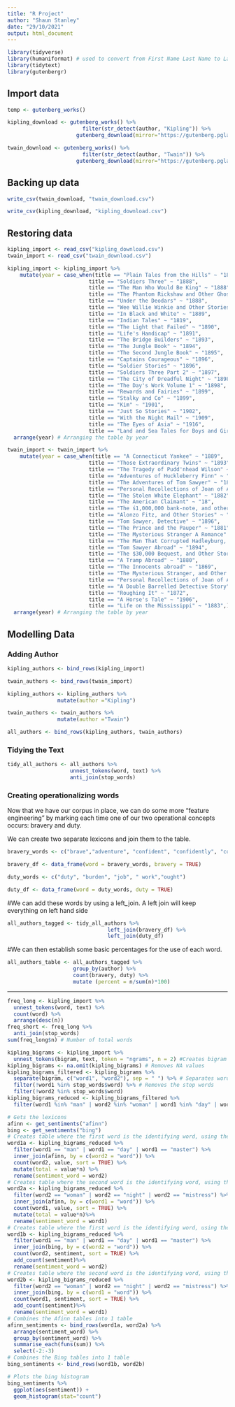 ```yaml
---
title: "R Project"
author: "Shaun Stanley"
date: "29/10/2021"
output: html_document
---
```


```r
library(tidyverse)
library(humaniformat) # used to convert from First Name Last Name to Last Name, First Name
library(tidytext)
library(gutenbergr)
```

## Import data

```r
temp <- gutenberg_works()
```

```r
kipling_download <- gutenberg_works() %>%
                        filter(str_detect(author, "Kipling")) %>% 
                      gutenberg_download(mirror="https://gutenberg.pglaf.org/", meta_fields = c("title", "author"))

```

```r
twain_download <- gutenberg_works() %>%
                        filter(str_detect(author, "Twain")) %>% 
                      gutenberg_download(mirror="https://gutenberg.pglaf.org/", meta_fields = c("title", "author"))
```


## Backing up data

```r
write_csv(twain_download, "twain_download.csv")
```

```r
write_csv(kipling_download, "kipling_download.csv")
```

## Restoring data

```r
kipling_import <- read_csv("kipling_download.csv")
twain_import <- read_csv("twain_download.csv")
```

```r
kipling_import <- kipling_import %>%
    mutate(year = case_when(title == "Plain Tales from the Hills" ~ "1888",
                          title == "Soldiers Three" ~ "1888",
                          title == "The Man Who Would Be King" ~ "1888",
                          title == "The Phantom Rickshaw and Other Ghost Stories" ~ "1888",
                          title == "Under the Deodars" ~ "1888",
                          title == "Wee Willie Winkie and Other Stories Volume 2" ~ "1888",
                          title == "In Black and White" ~ "1889",
                          title == "Indian Tales" ~ "1819",
                          title == "The Light that Failed" ~ "1890",
                          title == "Life's Handicap" ~ "1891",
                          title == "The Bridge Builders" ~ "1893",
                          title == "The Jungle Book" ~ "1894",
                          title == "The Second Jungle Book" ~ "1895",
                          title == "Captains Courageous" ~ "1896",
                          title == "Soldier Stories" ~ "1896",
                          title == "Soldiers Three Part 2" ~ "1897",
                          title == "The City of Dreadful Night" ~ "1898",
                          title == "The Day's Work Volume 1" ~ "1898",
                          title == "Rewards and Fairies" ~ "1899",
                          title == "Stalky and Co" ~ "1899",
                          title == "Kim" ~ "1901",
                          title == "Just So Stories" ~ "1902",
                          title == "With the Night Mail" ~ "1909",
                          title == "The Eyes of Asia" ~ "1916",
                          title == "Land and Sea Tales for Boys and Girls" ~ "1923",)) %>% # Adds the corresponding years to each title
  arrange(year) # Arranging the table by year
```

```r
twain_import <- twain_import %>%
    mutate(year = case_when(title == "A Connecticut Yankee" ~ "1889",
                          title == "Those Extraordinary Twins" ~ "1893",
                          title == "The Tragedy of Pudd'nhead Wilson" ~ "1893",
                          title == "Adventures of Huckleberry Finn" ~ "1884",
                          title == "The Adventures of Tom Sawyer" ~ "1876",
                          title == "Personal Recollections of Joan of Arc" ~ "1896",
                          title == "The Stolen White Elephant" ~ "1882",
                          title == "The American Claimant" ~ "18",
                          title == "The ś1,000,000 bank-note, and other new stories" ~ "1893",
                          title == "Alonzo Fitz, and Other Stories" ~ "1904",
                          title == "Tom Sawyer, Detective" ~ "1896",
                          title == "The Prince and the Pauper" ~ "1881",
                          title == "The Mysterious Stranger A Romance" ~ "1916",
                          title == "The Man That Corrupted Hadleyburg, and Other Stories" ~ "1900",
                          title == "Tom Sawyer Abroad" ~ "1894",
                          title == "The $30,000 Bequest, and Other Stories" ~ "1906",
                          title == "A Tramp Abroad" ~ "1880",
                          title == "The Innocents abroad" ~ "1869",
                          title == "The Mysterious Stranger, and Other Stories" ~ "1916",
                          title == "Personal Recollections of Joan of Arc Volume 2" ~ "1896",
                          title == "A Double Barrelled Detective Story" ~ "1902",
                          title == "Roughing It" ~ "1872",
                          title == "A Horse's Tale" ~ "1906",
                          title == "Life on the Mississippi" ~ "1883",)) %>% # Adds the corresponding years to each title
  arrange(year) # Arranging the table by year
```

## Modelling Data

### Adding Author

```r
kipling_authors <- bind_rows(kipling_import)
```

```r
twain_authors <- bind_rows(twain_import)
```

```r
kipling_authors <- kipling_authors %>% 
                mutate(author ="Kipling")
```

```r
twain_authors <- twain_authors %>% 
                mutate(author ="Twain")
```

```r
all_authors <- bind_rows(kipling_authors, twain_authors)
```

### Tidying the Text

```r
tidy_all_authors <- all_authors %>% 
                    unnest_tokens(word, text) %>% 
                    anti_join(stop_words)
```

### Creating operationalizing words

Now that we have our corpus in place, we can do some more "feature engineering" by marking each time one of our two operational concepts occurs: bravery and duty.

We can create two separate lexicons and join them to the table.

```r
bravery_words <- c("brave","adventure", "confident", "confidently", "courage", "fear")

bravery_df <- data_frame(word = bravery_words, bravery = TRUE)

duty_words <- c("duty", "burden", "job", " work","ought")

duty_df <- data_frame(word = duty_words, duty = TRUE)
```

#We can add these words by using a left_join. A left join will keep everything on left hand side 

```r
all_authors_tagged <- tidy_all_authors %>% 
                                left_join(bravery_df) %>% 
                                left_join(duty_df)
```

#We can then establish some basic percentages for the use of each word.

```r
all_authors_table <- all_authors_tagged %>% 
                     group_by(author) %>% 
                     count(bravery, duty) %>% 
                     mutate (percent = n/sum(n)*100)
```



-------------------------------------------------------------------------------------------------------------

```r
freq_long <- kipling_import %>%
  unnest_tokens(word, text) %>%
  count(word) %>%
  arrange(desc(n))
freq_short <- freq_long %>%
  anti_join(stop_words)
sum(freq_long$n) # Number of total words
```

```r
kipling_bigrams <- kipling_import %>%
  unnest_tokens(bigram, text, token = "ngrams", n = 2) #Creates bigram
kipling_bigrams <- na.omit(kipling_bigrams) # Removes NA values
kipling_bigrams_filtered <- kipling_bigrams %>%
  separate(bigram, c("word1", "word2"), sep = " ") %>% # Separates words into 2 different columns
  filter(!word1 %in% stop_words$word) %>% # Removes the stop words
  filter(!word2 %in% stop_words$word)
kipling_bigrams_reduced <- kipling_bigrams_filtered %>%
  filter(word1 %in% "man" | word2 %in% "woman" | word1 %in% "day" | word2 %in% "night" | word1 %in% "master" | word2 %in% "mistress") # Creates table with only identifying words for kipling
```

```r
# Gets the lexicons
afinn <- get_sentiments("afinn")
bing <- get_sentiments("bing")
# Creates table where the first word is the identifying word, using the Afinn lexicon
word1a <- kipling_bigrams_reduced %>%
  filter(word1 == "man" | word1 == "day" | word1 == "master") %>%
  inner_join(afinn, by = c(word2 = "word")) %>%
  count(word2, value, sort = TRUE) %>%
  mutate(total = value*n) %>%
  rename(sentiment_word = word2)
# Creates table where the second word is the identifying word, using the Afinn lexicon
word2a <- kipling_bigrams_reduced %>%
  filter(word2 == "woman" | word2 == "night" | word2 == "mistress") %>%
  inner_join(afinn, by = c(word1 = "word")) %>%
  count(word1, value, sort = TRUE) %>%
  mutate(total = value*n)%>%
  rename(sentiment_word = word1)
# Creates table where the first word is the identifying word, using the Bing lexicon
word1b <- kipling_bigrams_reduced %>%
  filter(word1 == "man" | word1 == "day" | word1 == "master") %>%
  inner_join(bing, by = c(word2 = "word")) %>%
  count(word2, sentiment, sort = TRUE) %>%
  add_count(sentiment)%>%
  rename(sentiment_word = word2)
# Creates table where the second word is the identifying word, using the Bing lexicon
word2b <- kipling_bigrams_reduced %>%
  filter(word2 == "woman" | word2 == "night" | word2 == "mistress") %>%
  inner_join(bing, by = c(word1 = "word")) %>%
  count(word1, sentiment, sort = TRUE) %>%
  add_count(sentiment)%>%
  rename(sentiment_word = word1)
# Combines the Afinn tables into 1 table
afinn_sentiments <- bind_rows(word1a, word2a) %>%
  arrange(sentiment_word) %>%
  group_by(sentiment_word) %>%
  summarise_each(funs(sum)) %>%
  select(-2:-3)
# Combines the Bing tables into 1 table
bing_sentiments <- bind_rows(word1b, word2b)
```

```r
# Plots the bing histogram
bing_sentiments %>%
  ggplot(aes(sentiment)) + 
  geom_histogram(stat="count")
```
